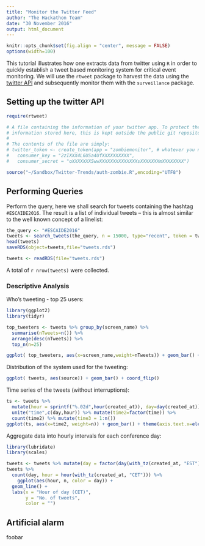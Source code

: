```yaml
---
title: "Monitor the Twitter Feed"
author: "The Hackathon Team"
date: "30 November 2016"
output: html_document
---
```


```r
knitr::opts_chunk$set(fig.align = "center", message = FALSE)
options(width=100)
```

This tutorial illustrates how one extracts data from twitter
using `R` in order to quickly establish a tweet based monitoring
system for critical event monitoring.
We will use the `rtweet` package to harvest the data using the
[twitter API](https://dev.twitter.com/overview/api) and subsequently
monitor them with the `surveillance` package.

## Setting up the twitter API

```r
require(rtweet)

# A file containing the information of your twitter app. To protect the
# information stored here, this is kept outside the public git repository.
#
# The contents of the file are simply:
# twitter_token <- create_token(app = "zombiemonitor", # whatever you named app
#   consumer_key = "2zIXXX4L6USa4UfXXXXXXXXXX",
#   consumer_secret = "oXXXXXXXSwwXXXXXXXXXXXXXXsXXXXXXXmXXXXXXXX")

source("~/Sandbox/Twitter-Trends/auth-zombie.R",encoding="UTF8")
```

## Performing Queries

Perform the query, here we shall search for tweets containing the
hashtag `#ESCAIDE2016`. The result is a list of individual tweets --
this is almost similar to the well known concept of a linelist:

```r
the_query <- "#ESCAIDE2016"
tweets <- search_tweets(the_query, n = 15000, type="recent", token = twitter_token)
head(tweets)
saveRDS(object=tweets,file="tweets.rds")
```

```r
tweets <- readRDS(file="tweets.rds")
```
A total of `r nrow(tweets)` were collected.

### Descriptive Analysis

Who's tweeting - top 25 users:

```r
library(ggplot2)
library(tidyr)

top_tweeters <- tweets %>% group_by(screen_name) %>%
  summarise(nTweets=n()) %>%
  arrange(desc(nTweets)) %>%
  top_n(n=25)

ggplot( top_tweeters, aes(x=screen_name,weight=nTweets)) + geom_bar() + coord_flip() + xlab("Number of tweets")
```

Distribution of the system used for the tweeting:

```r
ggplot( tweets, aes(source)) + geom_bar() + coord_flip()
```

Time series of the tweets (without interruptions):
```r
ts <- tweets %>%
  mutate(hour = sprintf("%.02d",hour(created_at)), day=day(created_at)) %>%
  unite("time",c(day,hour)) %>% mutate(time2=factor(time)) %>%
  count(time2) %>% mutate(time3 = 1:n())
ggplot(ts, aes(x=time2, weight=n)) + geom_bar() + theme(axis.text.x=element_text(angle=90, hjust=1)) + ylab("No. of tweets") + xlab("Time")
```

Aggregate data into hourly intervals for each conference day:
```r
library(lubridate)
library(scales)

tweets <- tweets %>% mutate(day = factor(day(with_tz(created_at, "EST"))))
tweets %>%
  count(day, hour = hour(with_tz(created_at, "CET"))) %>%
    ggplot(aes(hour, n, color = day)) +
  geom_line() +
  labs(x = "Hour of day (CET)",
       y = "No. of tweets",
       color = "")
```

## Artificial alarm

foobar
